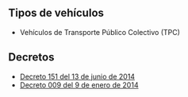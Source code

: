 ## Tipos de vehículos

- Vehículos de Transporte Público Colectivo (TPC)

## Decretos

- [Decreto 151 del 13 de junio de 2014](http://www.alcaldiasoacha.gov.co/phocadownload/Normatividad/normatividad_municipal/Decreto_Municipal/Alcaldia/decreto-151-de-2014.pdf)
- [Decreto 009 del 9 de enero de 2014](http://www.alcaldiasoacha.gov.co/phocadownload/Normatividad/normatividad_municipal/Decreto_Municipal/Alcaldia/decreto-009-2014.pdf)
